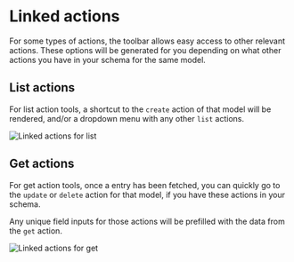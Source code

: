 
# Linked actions
For some types of actions, the toolbar allows easy access to other relevant actions. These options will be generated for you depending on what other actions you have in your schema for the same model.

## List actions
For list action tools, a shortcut to the `create` action of that model will be rendered, and/or a dropdown menu with any other `list` actions.

![Linked actions for list](/list-linked-actions.png)

## Get actions
For get action tools, once a entry has been fetched, you can quickly go to the `update` or `delete` action for that model, if you have these actions in your schema.

Any unique field inputs for those actions will be prefilled with the data from the `get` action.

![Linked actions for get](/get-linked-actions.png)
